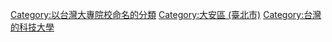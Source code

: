 [[Category:以台灣大專院校命名的分類|Category:以台灣大專院校命名的分類]]
[[Category:大安區_(臺北市)|Category:大安區 (臺北市)]]
[[Category:台灣的科技大學|Category:台灣的科技大學]]